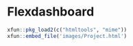 # Flexdashboard 

```r
xfun::pkg_load2(c("htmltools", "mime"))
xfun::embed_file('images/Project.html')

```

